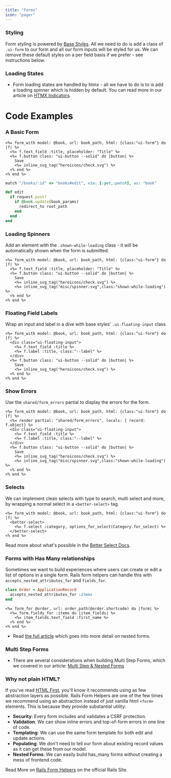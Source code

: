 ```yaml
---
title: "Forms"
icon: "pager"
---
```


### Styling

Form styling is powered by [Base Styles](/basestyles/intro). All we need to do is add a class of `.ui-form` to our form and all our form inputs will be styled for us. We can remove these default styles on a per field basis if we prefer - see instructions below. 

### Loading States

- Form loading states are handled by htmx - all we have to do is to is add a loading spinner which is hidden by default. You can read more in our article on [HTMX Indicators](/h1rails/htmx_indicators).

# Code Examples

### A Basic Form

<CodeGroup>

```erb edit.html.erb
<%= form_with model: @book, url: book_path, html: {class:"ui-form"} do |f| %>
  <%= f.text_field :title, placeholder: "Title" %>
  <%= f.button class: "ui-button --solid" do |button| %>
    Save  
    <%= inline_svg_tag("heroicons/check.svg") %>
  <% end %>
<% end %>
```


```ruby routes.rb
match "/books/:id" => "books#edit", via: [:get,:patch], as: "book"
```


```ruby books_controller.rb
def edit
  if request.post?
    if @book.update(book_params)
      redirect_to root_path
    end
  end
end
```

</CodeGroup>

### Loading Spinners

Add an element with the `.shown-while-loading` class - it will be automatically shown when the form is submitted.

```erb Loading Spinner {6}
<%= form_with model: @book, url: book_path, html: {class:"ui-form"} do |f| %>
  <%= f.text_field :title, placeholder: "Title" %>
  <%= f.button class: "ui-button --solid" do |button| %>
    Save  
    <%= inline_svg_tag("heroicons/check.svg") %>
    <%= inline_svg_tag("misc/spinner.svg",class:"shown-while-loading") %>
  <% end %>
<% end %>
```

### Floating Field Labels

Wrap an input and label in a dive with base styles' `.ui-floating-input` class

```erb Floating Inputs {2-5}
<%= form_with model: @book, url: book_path, html: {class:"ui-form"} do |f| %>
  <div class="ui-floating-input">
    <%= f.text_field :title %>
    <%= f.label :title, class:"--label" %>
  </div>
  <%= f.button class: "ui-button --solid" do |button| %>
    Save  
    <%= inline_svg_tag("heroicons/check.svg") %>
  <% end %>
<% end %>
```

### Show Errors

Use the `shared/form_errors` partial to display the errors for the form.

```erb With Errors {2}
<%= form_with model: @book, url: book_path, html: {class:"ui-form"} do |f| %>
  <%= render partial: "shared/form_errors", locals: { record: f.object} %>
  <div class="ui-floating-input">
    <%= f.text_field :title %>
    <%= f.label :title, class:"--label" %>
  </div>
  <%= f.button class: "ui-button --solid" do |button| %>
    Save  
    <%= inline_svg_tag("heroicons/check.svg") %>
    <%= inline_svg_tag("misc/spinner.svg",class:"shown-while-loading") %>
  <% end %>
<% end %>
```

### Selects

We can implement clean selects with type to search, multi select and more, by wrapping a normal select in a `<better-select>` tag.

```erb
<%= form_with model: @book, url: book_path, html: {class:"ui-form"} do |f| %>
  <better-select>
    <%= f.select :category, options_for_select(Category.for_select) %>
  </better-select>
<% end %>
```

Read more about what's possible in the [Better Select Docs](/betterselect/intro).

### Forms with Has Many relationships

Sometimes we want to build experiences where users can create or edit a list of options in a single form. Rails form helpers can handle this with `accepts_nested_attributes_for` and `fields_for`.

```ruby In our model
class Order < ApplicationRecord
  accepts_nested_attributes_for :items 
end
```

```erb In our view
<%= form_for @order, url: order_path(@order.shortcode) do |form| %>
  <%= form.fields_for :items do |item_fields| %>
    <%= item_fields.text_field :first_name %> 
  <% end %>
<% end %>
```

- Read [the full article](/h1rails/form_patterns#nested-relationships) which goes into more detail on nested forms.

### Multi Step Forms

- There are several considerations when building Multi Step Forms, which we covered in our article: [Multi Step & Nested Forms](/h1rails/form_patterns)

### Why not plain HTML?

If you've read [HTML First](https://html-first.com/), you'll know it recommends using as few abstraction layers as possible. Rails Form Helpers are one of the few times we recommend using an abstraction instead of just vanilla html `<form>` elements. This is because they provide substantial utility:

- **Security**: Every form includes and validates a CSRF protection.
- **Validation**: We can show inline errors and top-of-form errors in one line of code.
- **Templating**: We can use the same form template for both edit and update actions.
- **Populating**: We don't need to tell our form about existing record values as it can get these from our model.
- **Nested Forms**: We can easily build has_many forms without creating a mess of frontend code.

Read More on [Rails Form Helpers](https://guides.rubyonrails.org/form_helpers.html#working-with-basic-forms) on the official Rails Site.